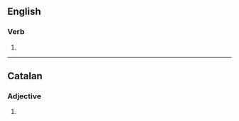 ==English==

===Verb===
{{head|en|verb form}}

# {{en-third-person singular of|immerse}}

----

==Catalan==

===Adjective===
{{head|ca|adjective form}}

# {{feminine plural of|ca|immers}}